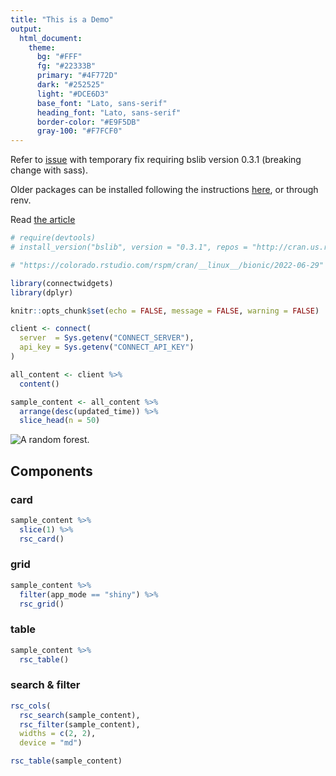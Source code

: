 ```yaml
---
title: "This is a Demo"
output:
  html_document:
    theme:
      bg: "#FFF"
      fg: "#22333B" 
      primary: "#4F772D"
      dark: "#252525"
      light: "#DCE6D3"
      base_font: "Lato, sans-serif"
      heading_font: "Lato, sans-serif"
      border-color: "#E9F5DB"
      gray-100: "#F7FCF0"
---
```

  
Refer to [issue](https://github.com/rstudio/connectwidgets/issues/72) with temporary fix requiring bslib version 0.3.1 (breaking change with sass). 

Older packages can be installed following the instructions [here](https://support.rstudio.com/hc/en-us/articles/219949047-Installing-older-versions-of-packages), or through renv. 

Read [the article](https://www.rstudio.com/blog/rstudio-connect-data-showcase/)

```r
# require(devtools)
# install_version("bslib", version = "0.3.1", repos = "http://cran.us.r-project.org")

# "https://colorado.rstudio.com/rspm/cran/__linux__/bionic/2022-06-29"
```



```r
library(connectwidgets)
library(dplyr)

knitr::opts_chunk$set(echo = FALSE, message = FALSE, warning = FALSE)

client <- connect(
  server  = Sys.getenv("CONNECT_SERVER"),
  api_key = Sys.getenv("CONNECT_API_KEY")
)

all_content <- client %>%
  content()

sample_content <- all_content %>%
  arrange(desc(updated_time)) %>%
  slice_head(n = 50)
```

![](https://source.unsplash.com/1920x1080/?forest "A random forest.")

## Components

### card

```r
sample_content %>%
  slice(1) %>%
  rsc_card()
```

### grid

```r
sample_content %>%
  filter(app_mode == "shiny") %>%
  rsc_grid()
```


### table

```r
sample_content %>%
  rsc_table()
```

### search & filter

```r
rsc_cols(
  rsc_search(sample_content),
  rsc_filter(sample_content),
  widths = c(2, 2),
  device = "md")

rsc_table(sample_content)
```
